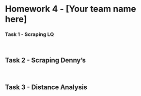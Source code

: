 Homework 4 - [Your team name here]
========================================================


### Task 1 - Scraping LQ

<!-- Detail your approach for scraping hotel data from LQ's website -->


<br/>

## Task 2 - Scraping Denny's

<!-- Detail your approach for scraping restaurant data from where2getit -->


<br/>

## Task 3 -  Distance Analysis

<!-- Detail your statistical analysis of the pairwise distance between Denny's and LQ's-->

```r
```